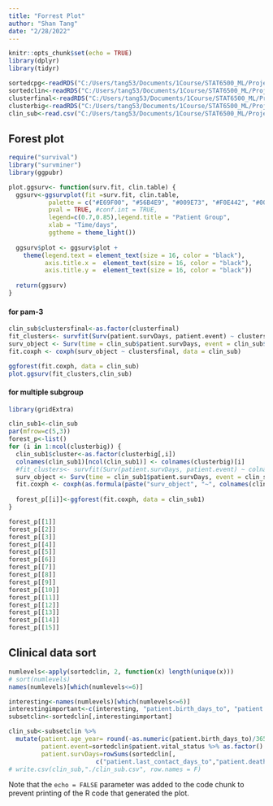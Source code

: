 ---
title: "Forrest Plot"
author: "Shan Tang"
date: "2/28/2022"
---

```{r setup, include=FALSE}
knitr::opts_chunk$set(echo = TRUE)
library(dplyr)
library(tidyr)

sortedcpg<-readRDS("C:/Users/tang53/Documents/1Course/STAT6500_ML/Project/data/hnsc_cpg1000_sorted.RDS")
sortedclin<-readRDS("C:/Users/tang53/Documents/1Course/STAT6500_ML/Project/data/hnsc_clin_sorted.RDS")
clusterfinal<-readRDS("C:/Users/tang53/Documents/1Course/STAT6500_ML/Project/data/clustersfinal.RDS")
clusterbig<-readRDS("C:/Users/tang53/Documents/1Course/STAT6500_ML/Project/data/clustersbig.RDS")
clin_sub<-read.csv("C:/Users/tang53/Documents/1Course/STAT6500_ML/Project/data/clin_sub.csv", header = T)
```

## Forest plot
```{r}
require("survival")
library("survminer")
library(ggpubr)

plot.ggsurv<- function(surv.fit, clin.table) {
  ggsurv<-ggsurvplot(fit =surv.fit, clin.table,
           palette = c("#E69F00", "#56B4E9", "#009E73", "#F0E442", "#0072B2", "#D55E00", "#CC79A7"),
           pval = TRUE, #conf.int = TRUE, 
           legend=c(0.7,0.85),legend.title = "Patient Group",
           xlab = "Time/days", 
           ggtheme = theme_light())
  
  ggsurv$plot <- ggsurv$plot + 
    theme(legend.text = element_text(size = 16, color = "black"),
          axis.title.x =  element_text(size = 16, color = "black"),
          axis.title.y =  element_text(size = 16, color = "black"))
  
  return(ggsurv)
}
```

#### for pam-3
```{r}
clin_sub$clustersfinal<-as.factor(clusterfinal)
fit_clusters<- survfit(Surv(patient.survDays, patient.event) ~ clustersfinal, clin_sub)
surv_object <- Surv(time = clin_sub$patient.survDays, event = clin_sub$patient.event)
fit.coxph <- coxph(surv_object ~ clustersfinal, data = clin_sub)

ggforest(fit.coxph, data = clin_sub)
plot.ggsurv(fit_clusters,clin_sub)
```

#### for multiple subgroup
```{r}
library(gridExtra)

clin_sub1<-clin_sub
par(mfrow=c(5,3))
forest_p<-list()
for (i in 1:ncol(clusterbig)) {
  clin_sub1$cluster<-as.factor(clusterbig[,i])
  colnames(clin_sub1)[ncol(clin_sub1)] <- colnames(clusterbig)[i]
  #fit_clusters<- survfit(Surv(patient.survDays, patient.event) ~ colnames(clin_sub1)[ncol(clin_sub1)], clin_sub1)
  surv_object <- Surv(time = clin_sub1$patient.survDays, event = clin_sub1$patient.event)
  fit.coxph <- coxph(as.formula(paste("surv_object", "~", colnames(clin_sub1)[ncol(clin_sub1)])), data = clin_sub1)
  
  forest_p[[i]]<-ggforest(fit.coxph, data = clin_sub1)
}

forest_p[[1]]
forest_p[[2]]
forest_p[[3]]
forest_p[[4]]
forest_p[[5]]
forest_p[[6]]
forest_p[[7]]
forest_p[[8]]
forest_p[[9]]
forest_p[[10]]
forest_p[[11]]
forest_p[[12]]
forest_p[[13]]
forest_p[[14]]
forest_p[[15]]
```



## Clinical data sort
```{r pressure, include=F}
numlevels<-apply(sortedclin, 2, function(x) length(unique(x)))
# sort(numlevels)
names(numlevels)[which(numlevels<=6)]

interesting<-names(numlevels)[which(numlevels<=6)]
interestingimportant<-c(interesting, "patient.birth_days_to", "patient.death_days_to")
subsetclin<-sortedclin[,interestingimportant]

clin_sub<-subsetclin %>% 
  mutate(patient.age_year= round(-as.numeric(patient.birth_days_to)/365, 2),
         patient.event=sortedclin$patient.vital_status %>% as.factor() %>% as.numeric() -1,  #Alive=0,Dead=1
         patient.survDays=rowSums(sortedclin[, 
                        c("patient.last_contact_days_to","patient.death_days_to")], na.rm=T))
# write.csv(clin_sub,"./clin_sub.csv", row.names = F)
```

Note that the `echo = FALSE` parameter was added to the code chunk to prevent printing of the R code that generated the plot.
